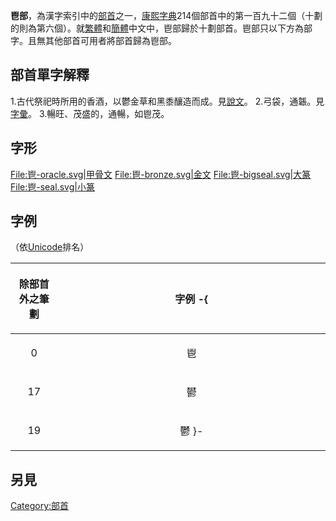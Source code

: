 {{Kangxi Radical Infobox|192|uni=9B2F
|meaning=祭祀用的酒
|prev=鬥
|next=鬲
|pny= chàng
|bopo= ㄔㄤˋ
|wade= ch'ang4
|jyutping= coeng3
|yale= cheung3
|hi= チョー chō<br>のびる nobiru
|kanji= 鬯 chō
|hang= 울창주 ulchangju
|hanja= 창 chang
|hanviet= sưởng
}}

'''鬯部'''，為漢字索引中的[[部首|部首]]之一，[[康熙字典|康熙字典]]214個部首中的第一百九十二個（十劃的則為第六個）。就[[繁體|繁體]]和[[簡體|簡體]]中文中，鬯部歸於十劃部首。鬯部只以下方為部字。且無其他部首可用者將部首歸為鬯部。

== 部首單字解釋 ==

1.古代祭祀時所用的香酒，以鬱金草和黑黍釀造而成。見[[說文|說文]]。
2.弓袋，通韔。見[[字彙_(梅膺祚)|字彙]]。
3.暢旺、茂盛的，通暢，如鬯茂。

== 字形 ==
<gallery>
File:鬯-oracle.svg|甲骨文
File:鬯-bronze.svg|金文
File:鬯-bigseal.svg|大篆
File:鬯-seal.svg|小篆
</gallery>

==字例==
（依[[Unicode|Unicode]]排名）
{| class="wikitable"
! align="center"width="15%"| 除部首外之筆劃
! align="center"width="85%"| 字例
-{
|----
| 0 || 鬯
|----
| 17 || 鬰
|----
| 19 || 鬱
}-
|}

==另見==
{{wiktionary|鬯}}

{{康熙部首}}
{{简体中文部首}}
{{lang-stub}}

[[Category:部首|Category:部首]]